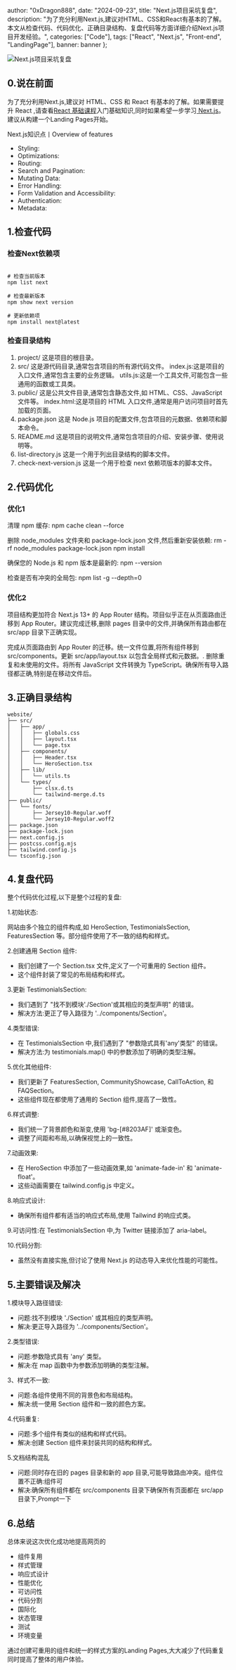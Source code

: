 
  author: "0xDragon888",
  date: "2024-09-23",
  title: "Next.js项目采坑复盘",
  description: "为了充分利用Next.js,建议对HTML、CSS和React有基本的了解。本文从检查代码、代码优化、正确目录结构、复盘代码等方面详细介绍Next.js项目开发经验。",
  categories: ["Code"],
  tags: ["React", "Next.js", "Front-end", "LandingPage"],
  banner: banner
};


<Image
  src={banner}
  alt="Next.js项目采坑复盘"
  className="max-h-96 aspect-video object-cover"
/>

## 0.说在前面

为了充分利用Next.js,建议对 HTML、CSS 和 React 有基本的了解。如果需要提升 React ,请查看[React 基础课程](https://nextjs.org/learn/react-foundations)入门基础知识,同时如果希望一步学习[ Next.js](https://nextjs.org/learn/dashboard-app)。建议从构建一个Landing Pages开始。

Next.js知识点丨Overview of features

- Styling:
- Optimizations:
- Routing:
- Search and Pagination:
- Mutating Data:
- Error Handling:
- Form Validation and Accessibility:
- Authentication:
- Metadata:

## 1.检查代码



### 检查Next依赖项

```

# 检查当前版本
npm list next

# 检查最新版本
npm show next version

# 更新依赖项
npm install next@latest

```

### 检查目录结构
1. project/
    这是项目的根目录。
2. src/
    这是源代码目录,通常包含项目的所有源代码文件。
    index.js:这是项目的入口文件,通常包含主要的业务逻辑。
    utils.js:这是一个工具文件,可能包含一些通用的函数或工具类。
3. public/
    这是公共文件目录,通常包含静态文件,如 HTML、CSS、JavaScript 文件等。
    index.html:这是项目的 HTML 入口文件,通常是用户访问项目时首先加载的页面。
4. package.json
    这是 Node.js 项目的配置文件,包含项目的元数据、依赖项和脚本命令。
5. README.md
    这是项目的说明文件,通常包含项目的介绍、安装步骤、使用说明等。
6. list-directory.js
    这是一个用于列出目录结构的脚本文件。
7. check-next-version.js
    这是一个用于检查 next 依赖项版本的脚本文件。


## 2.代码优化

###  优化1

清理 npm 缓存:
npm cache clean --force

删除 node_modules 文件夹和 package-lock.json 文件,然后重新安装依赖:
rm -rf node_modules package-lock.json
npm install

确保您的 Node.js 和 npm 版本是最新的:
npm --version

检查是否有冲突的全局包:
npm list -g --depth=0

### 优化2

项目结构更加符合 Next.js 13+ 的 App Router 结构。项目似乎正在从页面路由迁移到 App Router。建议完成迁移,删除 pages 目录中的文件,并确保所有路由都在 src/app 目录下正确实现。


完成从页面路由到 App Router 的迁移。统一文件位置,将所有组件移到 src/components。更新 src/app/layout.tsx 以包含全局样式和元数据。. 删除重复和未使用的文件。将所有 JavaScript 文件转换为 TypeScript。确保所有导入路径都正确,特别是在移动文件后。

## 3.正确目录结构

```
website/
├── src/
│   ├── app/
│   │   ├── globals.css
│   │   ├── layout.tsx
│   │   └── page.tsx
│   ├── components/
│   │   ├── Header.tsx
│   │   └── HeroSection.tsx
│   ├── lib/
│   │   └── utils.ts
│   └── types/
│       ├── clsx.d.ts
│       └── tailwind-merge.d.ts
├── public/
│   └── fonts/
│       ├── Jersey10-Regular.woff
│       └── Jersey10-Regular.woff2
├── package.json
├── package-lock.json
├── next.config.js
├── postcss.config.mjs
├── tailwind.config.js
└── tsconfig.json
```



## 4.复盘代码

整个代码优化过程,以下是整个过程的复盘:

1.初始状态:

网站由多个独立的组件构成,如 HeroSection, TestimonialsSection, FeaturesSection 等。部分组件使用了不一致的结构和样式。

2.创建通用 Section 组件:

- 我们创建了一个 Section.tsx 文件,定义了一个可重用的 Section 组件。
- 这个组件封装了常见的布局结构和样式。

3.更新 TestimonialsSection:

- 我们遇到了 "找不到模块'./Section'或其相应的类型声明" 的错误。
- 解决方法:更正了导入路径为 '../components/Section'。

4.类型错误:

- 在 TestimonialsSection 中,我们遇到了 "参数隐式具有'any'类型" 的错误。
- 解决方法:为 testimonials.map() 中的参数添加了明确的类型注解。

5.优化其他组件:

- 我们更新了 FeaturesSection, CommunityShowcase, CallToAction, 和 FAQSection。
- 这些组件现在都使用了通用的 Section 组件,提高了一致性。

6.样式调整:
- 我们统一了背景颜色和渐变,使用 'bg-[#8203AF]' 或渐变色。
- 调整了间距和布局,以确保视觉上的一致性。

7.动画效果:
- 在 HeroSection 中添加了一些动画效果,如 'animate-fade-in' 和 'animate-float'。
- 这些动画需要在 tailwind.config.js 中定义。

8.响应式设计:
- 确保所有组件都有适当的响应式布局,使用 Tailwind 的响应式类。

9.可访问性:在 TestimonialsSection 中,为 Twitter 链接添加了 aria-label。

10.代码分割:

- 虽然没有直接实施,但讨论了使用 Next.js 的动态导入来优化性能的可能性。

## 5.主要错误及解决

1.模块导入路径错误:

- 问题:找不到模块 './Section' 或其相应的类型声明。
- 解决:更正导入路径为 '../components/Section'。

2.类型错误:

- 问题:参数隐式具有 'any' 类型。
- 解决:在 map 函数中为参数添加明确的类型注解。

3、样式不一致:

- 问题:各组件使用不同的背景色和布局结构。
- 解决:统一使用 Section 组件和一致的颜色方案。

4.代码重复:
- 问题:多个组件有类似的结构和样式代码。
- 解决:创建 Section 组件来封装共同的结构和样式。

5.文档结构混乱

- 问题:同时存在旧的 pages 目录和新的 app 目录,可能导致路由冲突。组件位置不正确:组件可
- 解决:确保所有组件都在 src/components 目录下确保所有页面都在 src/app 目录下,Prompt一下

## 6.总结

总体来说这次优化成功地提高网页的

- 组件复用
- 样式管理
- 响应式设计
- 性能优化
- 可访问性
- 代码分割
- 国际化
- 状态管理
- 测试
- 环境变量

通过创建可重用的组件和统一的样式方案的Landing Pages,大大减少了代码重复同时提高了整体的用户体验。
